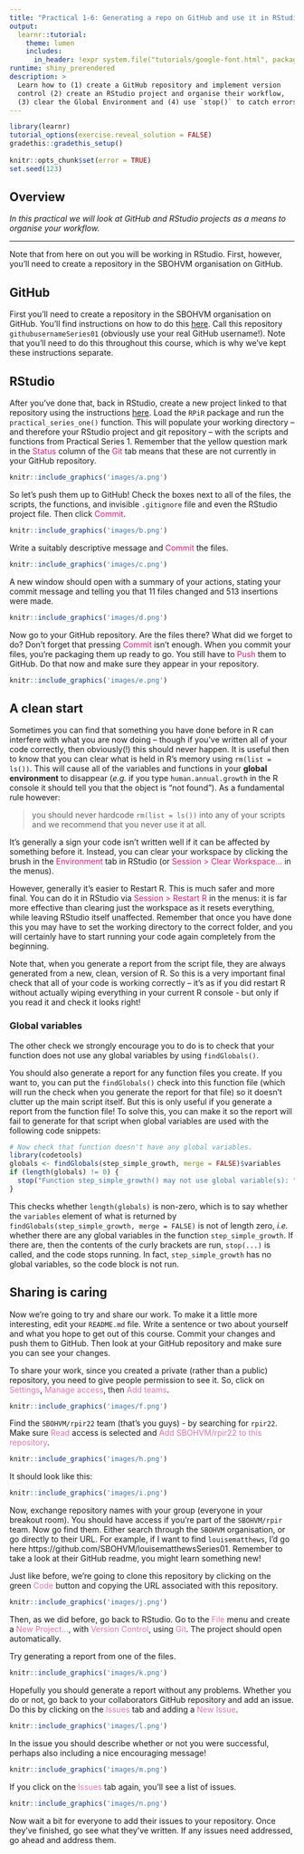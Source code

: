 ```yaml
---
title: "Practical 1-6: Generating a repo on GitHub and use it in RStudio"
output: 
  learnr::tutorial:
    theme: lumen
    includes:
      in_header: !expr system.file("tutorials/google-font.html", package = "RPiR")
runtime: shiny_prerendered
description: >
  Learn how to (1) create a GitHub repository and implement version 
  control (2) create an RStudio project and organise their workflow, 
  (3) clear the Global Environment and (4) use `stop()` to catch errors.
---
```


```r
library(learnr)
tutorial_options(exercise.reveal_solution = FALSE)
gradethis::gradethis_setup()
 
knitr::opts_chunk$set(error = TRUE)
set.seed(123)
```

## Overview

*In this practical we will look at GitHub and RStudio projects as a means to 
organise your workflow.*

---

Note that from here on out you will be working in RStudio. First, however,
you'll need to create a repository in the SBOHVM organisation on GitHub.

## GitHub

First you'll need to create a repository in the SBOHVM organisation on GitHub.
You'll find instructions on how to do this
[here](https://sbohvm.github.io/RPiR/articles/pages/github.html). Call this
repository `githubusernameSeries01` (obviously use your real GitHub username!). 
Note that you'll need to do this throughout this course, which is why we've kept
these instructions separate.

## RStudio

After you've done that, back in RStudio, create a new project linked to that
repository using the instructions [here](https://sbohvm.github.io/RPiR/articles/pages/rstudio.html).
Load the `RPiR` package and run the
`practical_series_one()` function. This will populate your working directory --
and therefore your RStudio project and git repository -- with the scripts and
functions from Practical Series 1. Remember that the yellow question mark in the 
<span style="color: #dd1c77;">Status</span> column of the 
<span style="color: #dd1c77;">Git</span> tab means that these are not currently 
in your GitHub repository.

```r
knitr::include_graphics('images/a.png')
```

So let's push them up to GitHub! Check the boxes next to all of the files, the
scripts, the functions, and invisible `.gitignore` file and even the RStudio
project file. Then click <span style="color: #dd1c77;">Commit</span>.

```r
knitr::include_graphics('images/b.png')
```

Write a suitably descriptive message and 
<span style="color: #dd1c77;">Commit</span> the files.

```r
knitr::include_graphics('images/c.png')
```

A new window should open with a summary of your actions, stating your commit 
message and telling you that 11 files changed and 513 insertions were made.

```r
knitr::include_graphics('images/d.png')
```

Now go to your GitHub repository. Are the files there? What did we forget to 
do? Don't forget that pressing <span style="color: #dd1c77;">Commit</span> 
isn't enough. When you commit your files, you're packaging them up ready to go. 
You still have to <span style="color: #dd1c77;">Push</span> them to GitHub. Do
that now and make sure they appear in your repository.

```r
knitr::include_graphics('images/e.png')
```

## A clean start

Sometimes you can find that something you have done before in R can interfere 
with what you are now doing -- though if you've written all of your code 
correctly, then obviously(!) this should never happen. It is useful then
to know that you can clear what is held in R's memory using `rm(list = ls())`. 
This will cause all of the variables and functions in your 
**global environment** to disappear (*e.g.* if you type `human.annual.growth` 
in the R console it should tell you that the object is "not found"). As a 
fundamental rule however:

> you should never hardcode `rm(list = ls())` into any of your scripts and
we recommend that you never use it at all.

It's generally a sign your code isn't written well if it can be affected by
something before it. Instead, you can clear your workspace by clicking the brush
in the <span style="color: #dd1c77;">Environment</span> tab in RStudio (or 
<span style="color: #dd1c77;">Session > Clear Workspace...</span> in the menus). 

However, generally it's easier to Restart R. This is much safer and more final.
You can do it in RStudio via <span style="color: #dd1c77;">Session > 
Restart R</span> in the menus: it is far 
more effective than clearing just the workspace as it resets everything, while 
leaving RStudio itself unaffected. Remember that once you have done this you may 
have to set the working directory to the correct folder, and you will certainly 
have to start running your code again completely from the beginning.

Note that, when you generate a report from the script file, they are always 
generated from a new, clean, version of R. So this is a very important final 
check that all of your code is working correctly -- it's as if 
you did restart R without actually wiping everything in your current R console -
but only if you read it and check it looks right!

### Global variables

The other check we strongly encourage you to do is to check that your function 
does not use any global variables by using `findGlobals()`.

You should also generate a report for any function files you create. If you want 
to, you can put the `findGlobals()` check into this function file (which will
run the check when you generate the report for that file) so it doesn't 
clutter up the main script itself. But this is only useful if you generate a 
report from the function file! To solve this, you can make it so the report will 
fail to generate for that script when global variables are used with the 
following code snippets:

```r
# Now check that function doesn't have any global variables.
library(codetools)
globals <- findGlobals(step_simple_growth, merge = FALSE)$variables 
if (length(globals) != 0) {
  stop("Function step_simple_growth() may not use global variable(s): ", globals)
}
```

This checks whether `length(globals)` is non-zero, which is to say whether the
`variables` element of what is returned by
`findGlobals(step_simple_growth, merge = FALSE)` is not of length zero, *i.e.* 
whether there are any global variables in the function `step_simple_growth`. 
If there are, then the contents of the curly brackets are run, `stop(...)` 
is called, and the code stops running. In fact, `step_simple_growth` has no 
global variables, so the code block is not run.

## Sharing is caring

Now we're going to try and share our work. To make it a little more interesting,
edit your `README.md` file. Write a sentence or two about yourself and what you
hope to get out of this course. Commit your changes and push them to GitHub.
Then look at your GitHub repository and make sure you can see your changes. 

To share your work, since you created a private (rather than a public) 
repository, you need to give people permission to see it. So, click on 
<span style="color: #de77ae;">Settings</span>, 
<span style="color: #de77ae;">Manage access</span>, then 
<span style="color: #de77ae;">Add teams</span>.

```r
knitr::include_graphics('images/f.png')
```

Find the `SBOHVM/rpir22` team (that's you guys) - by searching for `rpir22`.
Make sure <span style="color: #de77ae;">Read</span> access is selected and
<span style="color: #de77ae;">Add SBOHVM/rpir22 to this repository</span>.

```r
knitr::include_graphics('images/h.png')
```

It should look like this:

```r
knitr::include_graphics('images/i.png')
```

Now, exchange repository names with your group (everyone in your breakout room).
You should have access if you're part of the `SBOHVM/rpir` team. Now go find 
them. Either search through the `SBOHVM` organisation, or go directly to their 
URL. For example, if I want to find `louisematthews`, I'd go here
https://github.com/SBOHVM/louisematthewsSeries01. Remember to take a look at
their GitHub readme, you might learn something new!

Just like before, we're going to clone this repository by clicking on the green
<span style="color: #de77ae;">Code</span> button and copying the URL 
associated with this repository.

```r
knitr::include_graphics('images/j.png')
```

Then, as we did before, go back to RStudio. Go to the 
<span style="color: #de77ae;">File</span> menu and create a 
<span style="color: #de77ae;">New Project...</span>, with 
<span style="color: #de77ae;">Version Control</span>, using 
<span style="color: #de77ae;">Git</span>. The project should open 
automatically.

Try generating a report from one of the files.

```r
knitr::include_graphics('images/k.png')
```

Hopefully you should generate a report without any problems. Whether you do or 
not, go back to your collaborators GitHub repository and add an issue. Do this 
by clicking on the <span style="color: #de77ae;">Issues</span> tab and adding a
<span style="color: #de77ae;">New Issue</span>.

```r
knitr::include_graphics('images/l.png')
```

In the issue you should describe whether or not you were successful, perhaps 
also including a nice encouraging message!

```r
knitr::include_graphics('images/m.png')
```

If you click on the <span style="color: #de77ae;">Issues</span> tab again, 
you'll see a list of issues.

```r
knitr::include_graphics('images/n.png')
```

Now wait a bit for everyone to add their issues to your repository. Once they've
finished, go see what they've written. If any issues need addressed, go ahead and 
address them.
